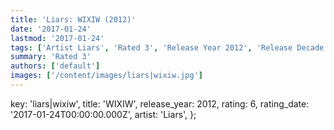 ```yaml
---
title: 'Liars: WIXIW (2012)'
date: '2017-01-24'
lastmod: '2017-01-24'
tags: ['Artist Liars', 'Rated 3', 'Release Year 2012', 'Release Decade 2010']
summary: 'Rated 3'
authors: ['default']
images: ['/content/images/liars|wixiw.jpg']
---
```


  key: 'liars|wixiw',
  title: 'WIXIW',
  release_year: 2012,
  rating: 6,
  rating_date: '2017-01-24T00:00:00.000Z',
  artist: 'Liars',
};

<MusicRating data={data} />
